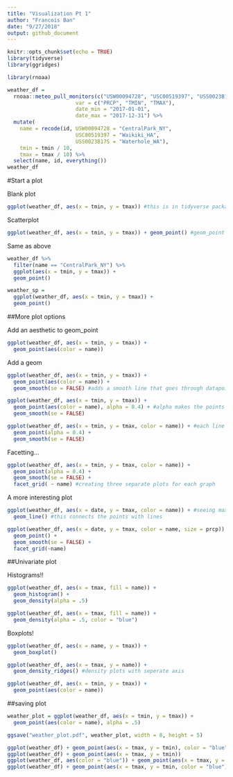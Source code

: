 ```yaml
---
title: "Visualization Pt 1"
author: "Francois Ban"
date: "9/27/2018"
output: github_document
---
```


```r
knitr::opts_chunk$set(echo = TRUE)
library(tidyverse)
library(ggridges)
```

```r
library(rnoaa)

weather_df = 
  rnoaa::meteo_pull_monitors(c("USW00094728", "USC00519397", "USS0023B17S"),
                      var = c("PRCP", "TMIN", "TMAX"), 
                      date_min = "2017-01-01",
                      date_max = "2017-12-31") %>%
  mutate(
    name = recode(id, USW00094728 = "CentralPark_NY", 
                      USC00519397 = "Waikiki_HA",
                      USS0023B17S = "Waterhole_WA"),
    tmin = tmin / 10,
    tmax = tmax / 10) %>%
  select(name, id, everything())
weather_df
```

#Start a plot

Blank plot
```r
ggplot(weather_df, aes(x = tmin, y = tmax)) #this is in tidyverse package
```

Scatterplot
```r
ggplot(weather_df, aes(x = tmin, y = tmax)) + geom_point() #geom_point - these are points I want to add
```

Same as above
```r
weather_df %>% 
  filter(name == "CentralPark_NY") %>% 
  ggplot(aes(x = tmin, y = tmax)) +
  geom_point()
```

```r
weather_sp = 
  ggplot(weather_df, aes(x = tmin, y = tmax)) + 
  geom_point()
```

##More plot options

Add an aesthetic to geom_point
```r
ggplot(weather_df, aes(x = tmin, y = tmax)) + 
  geom_point(aes(color = name))
```

Add a geom
```r
ggplot(weather_df, aes(x = tmin, y = tmax)) + 
  geom_point(aes(color = name)) +
  geom_smooth(se = FALSE) #adds a smooth line that goes through datapoints; se FALSE gets rid of CI
```

```r
ggplot(weather_df, aes(x = tmin, y = tmax)) + 
  geom_point(aes(color = name), alpha = 0.4) + #alpha makes the points more transparent
  geom_smooth(se = FALSE) 
```


```r
ggplot(weather_df, aes(x = tmin, y = tmax, color = name)) + #each line for each color
  geom_point(alpha = 0.4) +
  geom_smooth(se = FALSE) 
```

Facetting...

```r
ggplot(weather_df, aes(x = tmin, y = tmax, color = name)) + 
  geom_point(alpha = 0.4) +
  geom_smooth(se = FALSE) +
  facet_grid( ~ name) #creating three separate plots for each graph
```

A more interesting plot

```r
ggplot(weather_df, aes(x = date, y = tmax, color = name)) + #seeing maximum temp on what day of the year
  geom_line() #this connects the points with lines
```

```r
ggplot(weather_df, aes(x = date, y = tmax, color = name, size = prcp)) + #looking at percipitation 
  geom_point() +
  geom_smooth(se = FALSE) +
  facet_grid(~name)
```

##Univariate plot

Histograms!!
```r
ggplot(weather_df, aes(x = tmax, fill = name)) +
  geom_histogram() +
  geom_density(alpha = .5)
```


```r
ggplot(weather_df, aes(x = tmax, fill = name)) +
  geom_density(alpha = .5, color = "blue")
```

Boxplots!

```r
ggplot(weather_df, aes(x = name, y = tmax)) +
  geom_boxplot()
```

```r
ggplot(weather_df, aes(x = tmax, y = name)) +
  geom_density_ridges() #density plots with seperate axis
```

```r
ggplot(weather_df, aes(x = tmin, y = tmax)) + 
  geom_point(aes(color = name))
```

##saving plot

```r
weather_plot = ggplot(weather_df, aes(x = tmin, y = tmax)) + 
  geom_point(aes(color = name), alpha = .5) 

ggsave("weather_plot.pdf", weather_plot, width = 8, height = 5)
```

```r
ggplot(weather_df) + geom_point(aes(x = tmax, y = tmin), color = "blue")
ggplot(weather_df) + geom_point(aes(x = tmax, y = tmin))
ggplot(weather_df, aes(color = "blue")) + geom_point(aes(x = tmax, y = tmin))
ggplot(weather_df) + geom_point(aes(x = tmax, y = tmin, color = "blue")) 
```


```r

```
